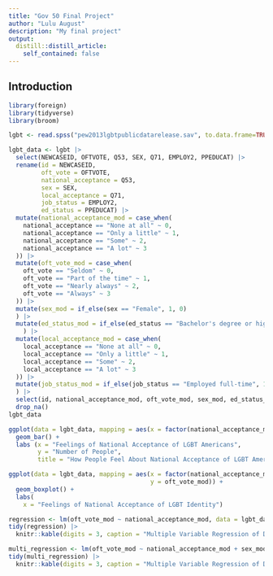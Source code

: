 ```yaml
---
title: "Gov 50 Final Project"
author: "Lulu August"
description: "My final project"
output:
  distill::distill_article:
    self_contained: false
---
```




## Introduction

```r
library(foreign)
library(tidyverse)
library(broom)
```

```r
lgbt <- read.spss("pew2013lgbtpublicdatarelease.sav", to.data.frame=TRUE)

lgbt_data <- lgbt |>
  select(NEWCASEID, OFTVOTE, Q53, SEX, Q71, EMPLOY2, PPEDUCAT) |>
  rename(id = NEWCASEID,
         oft_vote = OFTVOTE,
         national_acceptance = Q53,
         sex = SEX,
         local_acceptance = Q71,
         job_status = EMPLOY2,
         ed_status = PPEDUCAT) |>
  mutate(national_acceptance_mod = case_when(
    national_acceptance == "None at all" ~ 0,
    national_acceptance == "Only a little" ~ 1,
    national_acceptance == "Some" ~ 2,
    national_acceptance == "A lot" ~ 3
  )) |>
  mutate(oft_vote_mod = case_when(
    oft_vote == "Seldom" ~ 0,
    oft_vote == "Part of the time" ~ 1,
    oft_vote == "Nearly always" ~ 2,
    oft_vote == "Always" ~ 3
  )) |>
  mutate(sex_mod = if_else(sex == "Female", 1, 0)
  ) |>
  mutate(ed_status_mod = if_else(ed_status == "Bachelor's degree or higher", 1, 0)
    ) |>
  mutate(local_acceptance_mod = case_when(
    local_acceptance == "None at all" ~ 0,
    local_acceptance == "Only a little" ~ 1,
    local_acceptance == "Some" ~ 2,
    local_acceptance == "A lot" ~ 3
  )) |>
  mutate(job_status_mod = if_else(job_status == "Employed full-time", 1, 0)
  ) |>
  select(id, national_acceptance_mod, oft_vote_mod, sex_mod, ed_status_mod, local_acceptance_mod) |>
  drop_na()
lgbt_data
```


```r
ggplot(data = lgbt_data, mapping = aes(x = factor(national_acceptance_mod))) +
  geom_bar() +
  labs (x = "Feelings of National Acceptance of LGBT Americans",
        y = "Number of People",
        title = "How People Feel About National Acceptance of LGBT Americans")
```


```r
ggplot(data = lgbt_data, mapping = aes(x = factor(national_acceptance_mod),
                                       y = oft_vote_mod)) +
  geom_boxplot() +
  labs(
    x = "Feelings of National Acceptance of LGBT Identity")
```

```r
regression <- lm(oft_vote_mod ~ national_acceptance_mod, data = lgbt_data)
tidy(regression) |>
  knitr::kable(digits = 3, caption = "Multiple Variable Regression of Different Factors and Voting Likelihood")
```

```r
multi_regression <- lm(oft_vote_mod ~ national_acceptance_mod + sex_mod + ed_status_mod + local_acceptance_mod, data = lgbt_data)
tidy(multi_regression) |>
  knitr::kable(digits = 3, caption = "Multiple Variable Regression of Different Factors and Voting Likelihood")
```



